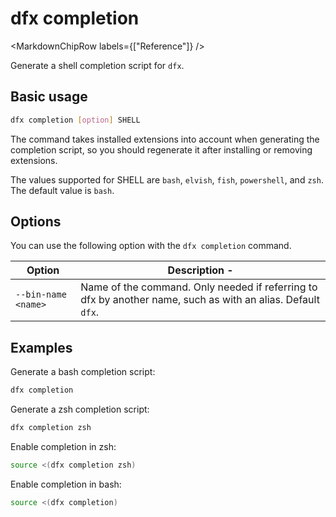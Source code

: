 
# dfx completion

<MarkdownChipRow labels={["Reference"]} />

Generate a shell completion script for `dfx`.

## Basic usage

``` bash
dfx completion [option] SHELL
```

The command takes installed extensions into account when generating the
completion script, so you should regenerate it after installing or removing
extensions.

The values supported for SHELL are `bash`, `elvish`, `fish`, `powershell`,
and `zsh`. The default value is `bash`.

## Options

You can use the following option with the `dfx completion` command.

| Option                | Description                        -|
|-----------------------|-------------------------------------|
| `--bin-name <name>`   | Name of the command. Only needed if referring to dfx by another name, such as with an alias. Default `dfx`. |

## Examples

Generate a bash completion script:

``` bash
dfx completion
```

Generate a zsh completion script:

``` bash
dfx completion zsh
```

Enable completion in zsh:
```bash
source <(dfx completion zsh)
```

Enable completion in bash:
```bash
source <(dfx completion)
```
